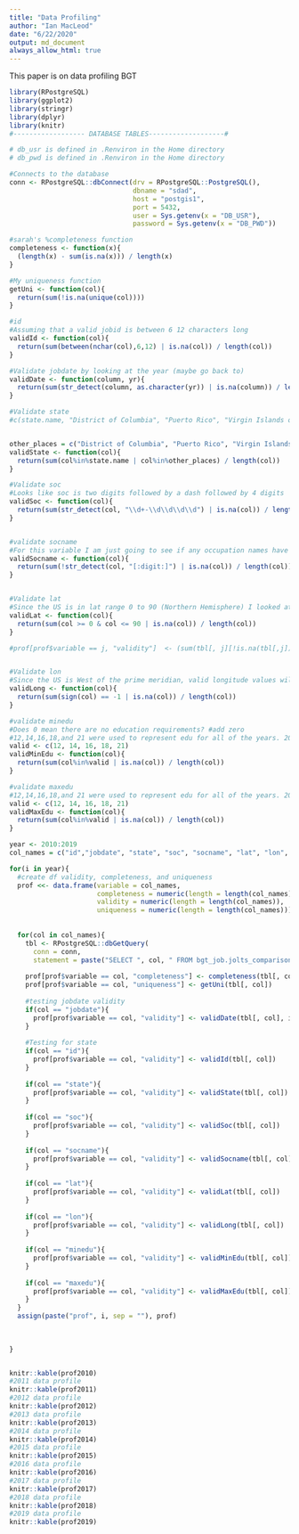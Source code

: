 ```yaml
---
title: "Data Profiling"
author: "Ian MacLeod"
date: "6/22/2020"
output: md_document
always_allow_html: true
--- 
```


This paper is on data profiling BGT




```r
library(RPostgreSQL)
library(ggplot2)
library(stringr)
library(dplyr)
library(knitr)
#------------------ DATABASE TABLES-------------------#

# db_usr is defined in .Renviron in the Home directory
# db_pwd is defined in .Renviron in the Home directory

#Connects to the database
conn <- RPostgreSQL::dbConnect(drv = RPostgreSQL::PostgreSQL(),
                               dbname = "sdad",
                               host = "postgis1",
                               port = 5432,
                               user = Sys.getenv(x = "DB_USR"),
                               password = Sys.getenv(x = "DB_PWD"))  
```


```r
#sarah's %completeness function
completeness <- function(x){
  (length(x) - sum(is.na(x))) / length(x) 
}

#My uniqueness function
getUni <- function(col){
  return(sum(!is.na(unique(col))))  
}

#id
#Assuming that a valid jobid is between 6 12 characters long
validId <- function(col){
  return(sum(between(nchar(col),6,12) | is.na(col)) / length(col)) 
}

#Validate jobdate by looking at the year (maybe go back to)
validDate <- function(column, yr){
  return(sum(str_detect(column, as.character(yr)) | is.na(column)) / length(column)) 
}

#Validate state
#c(state.name, "District of Columbia", "Puerto Rico", "Virgin Islands of the U.S.", "Guam", "American Samoa", "Northern Mariana Islands", "Palau")


other_places = c("District of Columbia", "Puerto Rico", "Virgin Islands of the U.S.", "Guam", "American Samoa", "Northern Mariana Islands", "Palau", "Marshall Islands", "Federated States of Micronesia")
validState <- function(col){
  return(sum(col%in%state.name | col%in%other_places) / length(col))  
}

#Validate soc
#Looks like soc is two digits followed by a dash followed by 4 digits
validSoc <- function(col){
  return(sum(str_detect(col, "\\d+-\\d\\d\\d\\d") | is.na(col)) / length(col))
}


#validate socname
#For this variable I am just going to see if any occupation names have any digits in them. If they do, they won't be counted as valid
validSocname <- function(col){
  return(sum(!str_detect(col, "[:digit:]") | is.na(col)) / length(col)) 
}


#Validate lat
#Since the US is in lat range 0 to 90 (Northern Hemisphere) I looked at the number of ranges between 0 and 90
validLat <- function(col){
  return(sum(col >= 0 & col <= 90 | is.na(col)) / length(col))
}

#prof[prof$variable == j, "validity"]  <- (sum(tbl[, j][!is.na(tbl[,j])] < 0 |( 133 < tbl[, j][!is.na(tbl[,j])] & tbl[, j][!is.na(tbl[,j])] < 172)) + sum(is.na(tbl[,j])))/length(tbl[,j])


#Validate lon
#Since the US is West of the prime meridian, valid longitude values will be in the negatives (or between 133 and 172)
validLong <- function(col){
  return(sum(sign(col) == -1 | is.na(col)) / length(col))
}

#validate minedu
#Does 0 mean there are no education requirements? #add zero
#12,14,16,18,and 21 were used to represent edu for all of the years. 2018 and 2019 had 0 as an entry, however, so I did not count these as valid
valid <- c(12, 14, 16, 18, 21)
validMinEdu <- function(col){
  return(sum(col%in%valid | is.na(col)) / length(col))
}

#validate maxedu
#12,14,16,18,and 21 were used to represent edu for all of the years. 2018 and 2019 had 0 as an entry, however, so I did not count these as valid
valid <- c(12, 14, 16, 18, 21)
validMaxEdu <- function(col){
  return(sum(col%in%valid | is.na(col)) / length(col)) 
}
```
```r
year <- 2010:2019 
col_names = c("id","jobdate", "state", "soc", "socname", "lat", "lon", "minedu", "maxedu")

for(i in year){
  #create df validity, completeness, and uniqueness
  prof <<- data.frame(variable = col_names, 
                      completeness = numeric(length = length(col_names)),
                      validity = numeric(length = length(col_names)), 
                      uniqueness = numeric(length = length(col_names)))
  
  
  for(col in col_names){
    tbl <- RPostgreSQL::dbGetQuery(
      conn = conn, 
      statement = paste("SELECT ", col, " FROM bgt_job.jolts_comparison_", i, sep = ""))
    
    prof[prof$variable == col, "completeness"] <- completeness(tbl[, col])
    prof[prof$variable == col, "uniqueness"] <- getUni(tbl[, col])
    
    #testing jobdate validity
    if(col == "jobdate"){
      prof[prof$variable == col, "validity"] <- validDate(tbl[, col], i)
    }
    
    #Testing for state
    if(col == "id"){
      prof[prof$variable == col, "validity"] <- validId(tbl[, col])
    }
    
    if(col == "state"){
      prof[prof$variable == col, "validity"] <- validState(tbl[, col])
    }
    
    if(col == "soc"){
      prof[prof$variable == col, "validity"] <- validSoc(tbl[, col]) 
    }
    
    if(col == "socname"){
      prof[prof$variable == col, "validity"] <- validSocname(tbl[, col]) 
    }
    
    if(col == "lat"){
      prof[prof$variable == col, "validity"] <- validLat(tbl[, col])
    }
    
    if(col == "lon"){
      prof[prof$variable == col, "validity"] <- validLong(tbl[, col])
    }
    
    if(col == "minedu"){
      prof[prof$variable == col, "validity"] <- validMinEdu(tbl[, col])
    }
    
    if(col == "maxedu"){
      prof[prof$variable == col, "validity"] <- validMaxEdu(tbl[, col])
    }
  } 
  assign(paste("prof", i, sep = ""), prof)
  
  
  
}



```

```r

knitr::kable(prof2010)
#2011 data profile
knitr::kable(prof2011)
#2012 data profile
knitr::kable(prof2012) 
#2013 data profile
knitr::kable(prof2013)
#2014 data profile
knitr::kable(prof2014)
#2015 data profile
knitr::kable(prof2015)
#2016 data profile
knitr::kable(prof2016) 
#2017 data profile
knitr::kable(prof2017)
#2018 data profile
knitr::kable(prof2018)
#2019 data profile
knitr::kable(prof2019) 
``` 
 
 